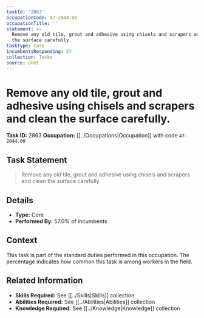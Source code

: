 ```yaml
---
taskId: '2863'
occupationCode: 47-2044.00
occupationTitle: ''
statement: >-
  Remove any old tile, grout and adhesive using chisels and scrapers and clean
  the surface carefully.
taskType: Core
incumbentsResponding: 57
collection: Tasks
source: onet
---
```

# Remove any old tile, grout and adhesive using chisels and scrapers and clean the surface carefully.

**Task ID:** 2863
**Occupation:** [[../Occupations|Occupation]] with code `47-2044.00`

## Task Statement

> Remove any old tile, grout and adhesive using chisels and scrapers and clean the surface carefully.

## Details

- **Type:** Core
- **Performed By:** 57.0% of incumbents

## Context

This task is part of the standard duties performed in this occupation. The percentage indicates how common this task is among workers in the field.

## Related Information

- **Skills Required:** See [[../Skills|Skills]] collection
- **Abilities Required:** See [[../Abilities|Abilities]] collection
- **Knowledge Required:** See [[../Knowledge|Knowledge]] collection
